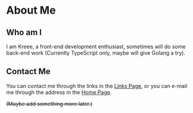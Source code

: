 # About Me
## Who am I
I am Kreee, a front-end development enthusiast, sometimes will do some back-end work (Currently TypeScript only, maybe will give Golang a try).

## Contact Me
You can contact me through the links in the [Links Page](/links), or you can e-mail me through the address in the [Home Page](/).

~~(Maybe add something more later.)~~